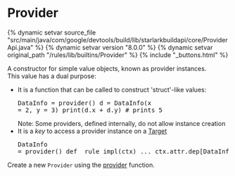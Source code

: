 <html devsite>
<head>
  <meta name="project_path" value="/_project.yaml">
  <meta name="book_path" value="/versions/8.0.0/_book.yaml">
</head>
<body>

<h1 class="page-title" id="modules.Provider">Provider</h1>

{% dynamic setvar source_file "src/main/java/com/google/devtools/build/lib/starlarkbuildapi/core/ProviderApi.java" %}
{% dynamic setvar version "8.0.0" %}
{% dynamic setvar original_path "/rules/lib/builtins/Provider" %}
{% include "_buttons.html" %}
<!-- {% raw %} -->

A constructor for simple value objects, known as provider instances.<br>This value has a dual purpose:  <ul>     <li>It is a function that can be called to construct 'struct'-like values:<pre class="language-python">DataInfo = provider()
d = DataInfo(x = 2, y = 3)
print(d.x + d.y) # prints 5</pre>     Note: Some providers, defined internally, do not allow instance creation     </li>     <li>It is a <i>key</i> to access a provider instance on a        <a href="../builtins/Target.html">Target</a><pre class="language-python">DataInfo = provider()
def _rule_impl(ctx)
  ... ctx.attr.dep[DataInfo]</pre>     </li>  </ul>Create a new <code>Provider</code> using the <a href="../globals/bzl.html#provider">provider</a> function.



</body>
</html>

<!-- {% endraw %} -->

